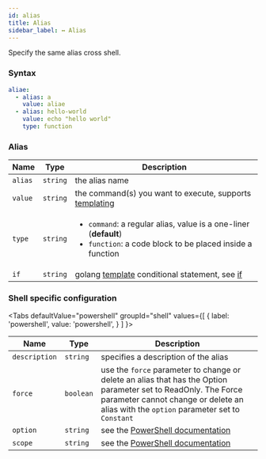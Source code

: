 ```yaml
---
id: alias
title: Alias
sidebar_label: ↔️ Alias
---
```


Specify the same alias cross shell.

### Syntax

```yaml
aliae:
  - alias: a
    value: aliae
  - alias: hello-world
    value: echo "hello world"
    type: function
```

### Alias

| Name    | Type     | Description                                                                                                                                       |
| ------- | -------- | ------------------------------------------------------------------------------------------------------------------------------------------------- |
| `alias` | `string` | the alias name                                                                                                                                    |
| `value` | `string` | the command(s) you want to execute, supports [templating][templates]                                                                              |
| `type`  | `string` | <ul><li>`command`: a regular alias, value is a one-liner (**default**) </li><li>`function`: a code block to be placed inside a function</li></ul> |
| `if`    | `string` | golang [template][go-text-template] conditional statement, see [if][if]                                                                           |

### Shell specific configuration


<Tabs
  defaultValue="powershell"
  groupId="shell"
  values={[
    { label: 'powershell', value: 'powershell', }
  ]
}>

<TabItem value="powershell">

| Name          | Type      | Description                                                                                                                                                                                              |
| ------------- | --------- | -------------------------------------------------------------------------------------------------------------------------------------------------------------------------------------------------------- |
| `description` | `string`  | specifies a description of the alias                                                                                                                                                                     |
| `force`       | `boolean` | use the `force` parameter to change or delete an alias that has the Option parameter set to ReadOnly. The Force parameter cannot change or delete an alias with the `option` parameter set to `Constant` |
| `option`      | `string`  | see the [PowerShell documentation][set-alias-option]                                                                                                                                                     |
| `scope`       | `string`  | see the [PowerShell documentation][set-scope-option]                                                                                                                                                     |

</TabItem>
</Tabs>

[go-text-template]: https://golang.org/pkg/text/template/
[if]: if.mdx
[set-alias-option]: https://learn.microsoft.com/en-us/powershell/module/microsoft.powershell.utility/set-alias?view=powershell-7.3#-option
[set-scope-option]: https://learn.microsoft.com/en-us/powershell/module/microsoft.powershell.utility/set-alias?view=powershell-7.3#-scope
[templates]: templates.mdx
